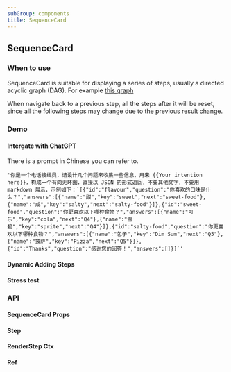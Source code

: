 ```yaml
---
subGroup: components
title: SequenceCard
---
```


## SequenceCard

### When to use

SequenceCard is suitable for displaying a series of steps, usually a directed acyclic graph (DAG). For example [this graph](https://lf3-static.bytednsdoc.com/obj/eden-cn/fvyaeh7pfuhpaps/dag.png)

When navigate back to a previous step, all the steps after it will be reset, since all the following steps may change due to the previous result change.

### Demo

#### Intergate with ChatGPT

<Demo src="docs/demo/SequenceCard/chatGpt.tsx" />

There is a prompt in Chinese you can refer to.

```
'你是一个电话接线员，请设计几个问题来收集一些信息，用来 {{Your intention here}}，构成一个有向无环图，直接以 JSON 的形式返回，不要其他文字，不要用 markdown 展示，示例如下：`[{"id":"flavour","question":"你喜欢的口味是什么？","answers":[{"name":"甜","key":"sweet","next":"sweet-food"},{"name":"咸","key":"salty","next":"salty-food"}]},{"id":"sweet-food","question":"你更喜欢以下哪种食物？","answers":[{"name":"可乐","key":"cola","next":"Q4"},{"name":"雪碧","key":"sprite","next":"Q4"}]},{"id":"salty-food","question":"你更喜欢以下哪种食物？","answers":[{"name":"包子","key":"Dim Sum","next":"Q5"},{"name":"披萨","key":"Pizza","next":"Q5"}]},{"id":"Thanks","question":"感谢您的回答！","answers":[]}]`'
```

#### Dynamic Adding Steps

<Demo src="docs/demo/SequenceCard/dynamicSteps.tsx" />

#### Stress test

<Demo src="docs/demo/SequenceCard/stressTest.tsx" />

### API

#### SequenceCard Props

<TsInfo src="src/components/SequenceCard/index.tsx" name="Props" />

#### Step

<TsInfo src="src/components/SequenceCard/index.tsx" name="Step" />

#### RenderStep Ctx

<TsInfo src="src/components/SequenceCard/index.tsx" name="Ctx" />

#### Ref

<TsInfo src="src/components/SequenceCard/index.tsx" name="ListRef" />
